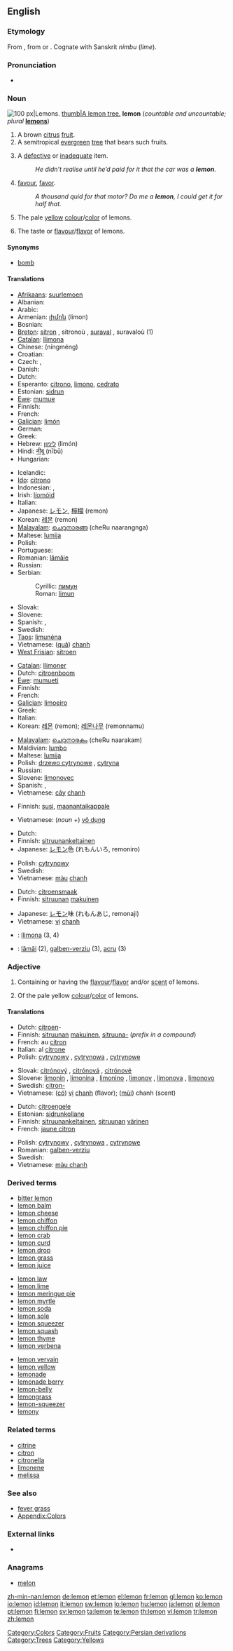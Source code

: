 ==English==

===Etymology===
From {{etyl|fro}} {{term|limon||citrus|lang=fro}}, from {{etyl|ar}} {{term|ليمون|tr=leymūn|sc=Arab|lang=ar}} or {{etyl|fa}} {{term|sc=fa-Arab|لیمون|tr=limun}}. Cognate with Sanskrit {{rfscript|Devanagari}} ''nimbu'' (''lime'').

===Pronunciation===
* {{IPA|/ˈlemən/}}
*: {{rhymes|ɛmən}}

===Noun===
[[Image:Lemon.jpg|thumb|right|100 px|Lemons.]]
[[image:Lemon tree Berkeley.JPG|thumb|A lemon tree.]]
'''lemon''' (''countable and uncountable; plural'' '''[[lemons]]''')

# A brown [[citrus]] [[fruit]].
# A semitropical [[evergreen]] [[tree]] that bears such fruits.
# {{slang}} A [[defective]] or [[inadequate]] item.
#: ''He didn’t realise until he’d paid for it that the car was a '''lemon'''.''
# {{context|[[Cockney rhyming slang]]|shortened from “lemon flavour”}} [[favour]], [[favor]].
#: ''A thousand quid for that motor? Do me a '''lemon''', I could get it for half that.''
# {{uncountable|color}} The pale [[yellow]] [[colour]]/[[color]] of lemons.
#: {{color panel|lemon flesh|2=FADA5E}}
#: {{color panel|lemon rind|2=FDE910}}
# {{uncountable}} The taste or [[flavour]]/[[flavor]] of lemons.

====Synonyms====
* {{italbrac-colon|defective item}} [[bomb]]

====Translations====
{{trans-top|citrus fruit}}
* [[Afrikaans]]: [[suurlemoen]]
* Albanian: {{t-|sq|limon|m|xs=Albanian}}
* Arabic: {{t-|ar|ليمون|m|tr=leymún|sc=Arab}}
* Armenian: [[լիմոն]] (limon)
* Bosnian: {{t-|bs|limun|m}}
* [[Breton]]: [[sitron]] {{m}}, sitronoù {{p}}, [[suraval]] {{m}}, suravaloù {{p}} (1)
* [[Catalan]]: [[llimona]] {{f}}
* Chinese: {{zh-ts|檸檬|柠檬}} (níngméng)
* Croatian: {{t+|hr|limun|m}}
* Czech: {{t-|cs|citrón|m}}, {{t-|cs|citron}}
* Danish: {{t+|da|citron}}
* Dutch: {{t+|nl|citroen|f}}
* Esperanto: [[citrono]], [[limono]], [[cedrato]]
* Estonian: [[sidrun]]
* [[Ewe]]: [[mumue]] {{n}}
* Finnish: {{t+|fi|sitruuna}}
* French: {{t+|fr|citron|m}}
* [[Galician]]: [[limón]] {{m}}
* German: {{t+|de|Zitrone|f}}
* Greek: {{t+|el|λεμόνι|n|tr=lemóni|sc=Grek}}
* Hebrew: [[לימון]] (limón) {{m}}
* Hindi: [[नीबू]] (nībū)
* Hungarian: {{t+|hu|citrom}}
{{trans-mid}}
* Icelandic: {{t+|is|sítróna|f}}
* [[Ido]]: [[citrono]]
* Indonesian: {{t+|id|jeruk nipis|xs=Indonesian}}, {{t+|id|limau|xs=Indonesian}}
* Irish: [[líomóid]] {{f}}
* Italian: {{t+|it|limone|m}}
* Japanese: [[レモン]], [[檸檬]] (remon)
* Korean: [[레몬]] (remon)
* [[Malayalam]]: [[ചെറുനാരങ്ങ]] (cheRu naarangnga)
* Maltese: [[lumija]] {{f}}
* Polish: {{t+|pl|cytryna|f}}
* Portuguese: {{t+|pt|limão|m}}
* Romanian: [[lămâie]] {{f}}
* Russian: {{t+|ru|лимон|m|tr=limón|sc=Cyrl}}
* Serbian:
*: Cyrillic: [[лимун]] {{m}}
*: Roman: [[limun]] {{m}}
* Slovak: {{t-|sk|citrón|m}}
* Slovene: {{t+|sl|limona|f}}
* Spanish: {{t+|es|limón|m}}, {{t-|es|citrón}}
* Swedish: {{t+|sv|citron|c}}
* [[Taos]]: [[lìmunéna]]
* Vietnamese: ([[quả]]) [[chanh]]
* [[West Frisian]]: [[sitroen]]
{{trans-bottom}}

{{trans-top|tree}}
* [[Catalan]]: [[llimoner]] {{m}}
* Dutch: [[citroenboom]]
* [[Ewe]]: [[mumueti]] {{n}}
* Finnish: {{t+|fi|sitruunapuu}}
* French: {{t+|fr|citronnier|m}}
* [[Galician]]: [[limoeiro]] {{m}}
* Greek: {{t+|el|λεμονιά|f|tr=lemoniá|sc=Grek}}
* Italian: {{t+|it|limone|m}}
* Korean: [[레몬]] (remon); [[레몬나무]] (remonnamu)
{{trans-mid}}
* [[Malayalam]]: [[ചെറുനാരകം]] (cheRu naarakam)
* Maldivian: [[lumbo]]
* Maltese: [[lumija]]
* Polish: [[drzewo cytrynowe]] {{f}}, [[cytryna]] {{f}}
* Russian: {{t+|ru|лимон|m|tr=limón|sc=Cyrl}}
* Slovene: [[limonovec]] {{m}}
* Spanish: {{t+|es|limonero|m}}, {{t+|es|limón|m}}<!--RAE-->
* Vietnamese: [[cây]] [[chanh]]
{{trans-bottom}}

{{trans-top|defective item}}
* Finnish: [[susi]], [[maanantaikappale]]
{{trans-mid}}
* Vietnamese: (''noun +'') [[vô dụng]]
{{trans-bottom}}

{{trans-top|colour/color}}
* Dutch: {{t+|nl|citroengeel}}
* Finnish: [[sitruunankeltainen]]
* Japanese: [[レモン]]色 (れもんいろ, remoniro)
{{trans-mid}}
* Polish: [[cytrynowy]] {{m}}
* Swedish: {{t-|sv|citrongul}}
* Vietnamese: [[màu]] [[chanh]]
{{trans-bottom}}

{{trans-top|taste}}
* Dutch: [[citroensmaak]]
* Finnish: [[sitruuna|sitruunan]] [[makuinen]]
{{trans-mid}}
* Japanese: [[レモン]]味 (れもんあじ, remonaji)
* Vietnamese: [[vị]] [[chanh]]
{{trans-bottom}}

{{checktrans}}
<!--Remove this section once all of the translations below have been moved into the tables above.-->

* {{ttbc|Catalan}}: [[llimona]] {{f}} (3, 4)
* {{ttbc|Romanian}}: [[lămâi]] {{m}} (2), [[galben-verziu]] (3), [[acru]] (3)

===Adjective===
{{en-adj|-}}

# Containing or having the [[flavour]]/[[flavor]] and/or [[scent]] of lemons.
# {{color}} Of the pale yellow [[colour]]/[[color]] of lemons.

====Translations====

{{trans-top|having the flavour/flavor and/or scent of lemons}}
* Dutch: [[citroen]]-
* Finnish: [[sitruuna|sitruunan]] [[makuinen]], [[sitruuna|sitruuna-]] (''prefix in a compound'')
* French: au [[citron]]
* Italian: al [[citrone]]
* Polish: [[cytrynowy]] {{m}}, [[cytrynowa]] {{f}}, [[cytrynowe]] {{n}}
{{trans-mid}}
* Slovak: [[citrónový]] {{m}}, [[citrónová]] {{f}}, [[citrónové]] {{n}}
* Slovene: [[limonin]] {{m}}, [[limonina]] {{f}}, [[limonino]] {{n}}, [[limonov]] {{m}}, [[limonova]] {{f}}, [[limonovo]] {{n}}
* Swedish: [[citron-]]
* Vietnamese: ([[có]]) [[vị]] [[chanh]] (flavor); ([[mùi]]) chanh (scent)
{{trans-bottom}}

{{trans-top|having the colour/color of lemons}}
* Dutch: [[citroengele]]
* Estonian: [[sidrunkollane]]
* Finnish: [[sitruunankeltainen]], [[sitruuna|sitruunan]] [[värinen]]
* French: [[jaune citron]]
{{trans-mid}}
* Polish: [[cytrynowy]] {{m}}, [[cytrynowa]] {{f}}, [[cytrynowe]] {{n}}
* Romanian: [[galben-verziu]]
* Swedish: {{t-|sv|citrongul}}
* Vietnamese: [[màu chanh]]
{{trans-bottom}}

===Derived terms===
{{top3}}
* [[bitter lemon]]
* [[lemon balm]]
* [[lemon cheese]]
* [[lemon chiffon]]
* [[lemon chiffon pie]]
* [[lemon crab]]
* [[lemon curd]]
* [[lemon drop]]
* [[lemon grass]]
* [[lemon juice]]
{{mid3}}
* [[lemon law]]
* [[lemon lime]]
* [[lemon meringue pie]]
* [[lemon myrtle]]
* [[lemon soda]]
* [[lemon sole]]
* [[lemon squeezer]]
* [[lemon squash]]
* [[lemon thyme]]
* [[lemon verbena]]
{{mid3}}
* [[lemon vervain]]
* [[lemon yellow]]
* [[lemonade]]
* [[lemonade berry]]
* [[lemon-belly]]
* [[lemongrass]]
* [[lemon-squeezer]]
* [[lemony]]
{{bottom}}

===Related terms===
* [[citrine]]
* [[citron]]
* [[citronella]]
* [[limonene]]
* [[melissa]]

===See also===
* [[fever grass]]
* [[Appendix:Colours|Appendix:Colors]]

===External links===
* {{pedialite}}

===Anagrams===
* [[melon]]

[[Category:Colors]]
[[Category:Fruits]]
[[Category:Persian derivations]]
[[Category:Trees]]
[[Category:Yellows]]

[[zh-min-nan:lemon]]
[[de:lemon]]
[[et:lemon]]
[[el:lemon]]
[[fr:lemon]]
[[gl:lemon]]
[[ko:lemon]]
[[io:lemon]]
[[id:lemon]]
[[it:lemon]]
[[sw:lemon]]
[[lo:lemon]]
[[hu:lemon]]
[[ja:lemon]]
[[pl:lemon]]
[[pt:lemon]]
[[fi:lemon]]
[[sv:lemon]]
[[ta:lemon]]
[[te:lemon]]
[[th:lemon]]
[[vi:lemon]]
[[tr:lemon]]
[[zh:lemon]]